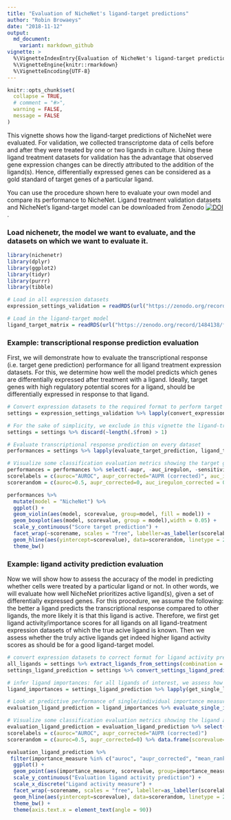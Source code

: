 ```yaml
---
title: "Evaluation of NicheNet's ligand-target predictions"
author: "Robin Browaeys"
date: "2018-11-12"
output:
  md_document:
    variant: markdown_github
vignette: >
  %\VignetteIndexEntry{Evaluation of NicheNet's ligand-target predictions}
  %\VignetteEngine{knitr::rmarkdown}
  %\VignetteEncoding{UTF-8}
---
```


<!-- github markdown built using 
rmarkdown::render("vignettes/model_evaluation.Rmd", output_format = "github_document")
-->

```r
knitr::opts_chunk$set(
  collapse = TRUE,
  # comment = "#>",
  warning = FALSE,
  message = FALSE
)
```

This vignette shows how the ligand-target predictions of NicheNet were evaluated. For validation, we collected transcriptome data of cells before and after they were treated by one or two ligands in culture. Using these ligand treatment datasets for validation has the advantage that observed gene expression changes can be directly attributed to the addition of the ligand(s). Hence, differentially expressed genes can be considered as a gold standard of target genes of a particular ligand. 

You can use the procedure shown here to evaluate your own model and compare its performance to NicheNet. Ligand treatment validation datasets and NicheNet's ligand-target model can be downloaded from Zenodo [![DOI](https://zenodo.org/badge/DOI/10.5281/zenodo.1484138.svg)](https://doi.org/10.5281/zenodo.1484138). 


### Load nichenetr, the model we want to evaluate, and the datasets on which we want to evaluate it.
```r
library(nichenetr)
library(dplyr)
library(ggplot2)
library(tidyr)
library(purrr)
library(tibble)

# Load in all expression datasets
expression_settings_validation = readRDS(url("https://zenodo.org/record/1484138/files/expression_settings.rds"))

# Load in the ligand-target model
ligand_target_matrix = readRDS(url("https://zenodo.org/record/1484138/files/ligand_target_matrix.rds"))

```

### Example: transcriptional response prediction evaluation

First, we will demonstrate how to evaluate the transcriptional response (i.e. target gene prediction) performance for all ligand treatment expression datasets. For this, we determine how well the model predicts which genes are differentially expressed after treatment with a ligand. Ideally, target genes with high regulatory potential scores for a ligand, should be differentially expressed in response to that ligand.
```r
# Convert expression datasets to the required format to perform target gene prediction
settings = expression_settings_validation %>% lapply(convert_expression_settings_evaluation)

# For the sake of simplicity, we exclude in this vignette the ligand-treatment datasets profiling the response to multiple ligands. To see how to build a ligand-target model with target predictions for multiple ligands at once: see vignette [Construction of NicheNet's ligand-target model](vignettes/model_construction.md): `vignette("model_construction", package="nichenetr")`.
settings = settings %>% discard(~length(.$from) > 1)

# Evaluate transcriptional response prediction on every dataset
performances = settings %>% lapply(evaluate_target_prediction, ligand_target_matrix) %>% bind_rows()

# Visualize some classification evaluation metrics showing the target gene prediction performance
performances = performances %>% select(-aupr, -auc_iregulon, -sensitivity_roc, -specificity_roc) %>% gather(key = scorename, value = scorevalue, auroc:spearman)
scorelabels = c(auroc="AUROC", aupr_corrected="AUPR (corrected)", auc_iregulon_corrected = "AUC-iRegulon (corrected)",pearson = "Pearson correlation", spearman = "Spearman's rank correlation",mean_rank_GST_log_pval = "Mean-rank gene-set enrichment")
scorerandom = c(auroc=0.5, aupr_corrected=0, auc_iregulon_corrected = 0, pearson = 0, spearman = 0,mean_rank_GST_log_pval = 0) %>% data.frame(scorevalue=.) %>% rownames_to_column("scorename")

performances %>% 
  mutate(model = "NicheNet") %>% 
  ggplot() + 
  geom_violin(aes(model, scorevalue, group=model, fill = model)) + 
  geom_boxplot(aes(model, scorevalue, group = model),width = 0.05) + 
  scale_y_continuous("Score target prediction") + 
  facet_wrap(~scorename, scales = "free", labeller=as_labeller(scorelabels)) +
  geom_hline(aes(yintercept=scorevalue), data=scorerandom, linetype = 2, color = "red") +
  theme_bw()

```

### Example: ligand activity prediction evaluation

Now we will show how to assess the accuracy of the model in predicting whether cells were treated by a particular ligand or not. In other words, we will evaluate how well NicheNet prioritizes active ligand(s), given a set of differentially expressed genes. For this procedure, we assume the following: the better a ligand predicts the transcriptional response compared to other ligands, the more likely it is that this ligand is active. Therefore, we first get ligand activity/importance scores for all ligands on all ligand-treatment expression datasets of which the true acive ligand is known. Then we assess whether the truly active ligands get indeed higher ligand activity scores as should be for a good ligand-target model.

```r
# convert expression datasets to correct format for ligand activity prediction
all_ligands = settings %>% extract_ligands_from_settings(combination = FALSE) %>% unlist()
settings_ligand_prediction = settings %>% convert_settings_ligand_prediction(all_ligands = all_ligands, validation = TRUE)

# infer ligand importances: for all ligands of interest, we assess how well a ligand explains the differential expression in a specific datasets (and we do this for all datasets).
ligand_importances = settings_ligand_prediction %>% lapply(get_single_ligand_importances,ligand_target_matrix) %>% bind_rows()

# Look at predictive performance of single/individual importance measures to predict ligand activity: of all ligands tested, the ligand that is truly active in a dataset should get the highest activity score (i.e. best target gene prediction performance)
evaluation_ligand_prediction = ligand_importances %>% evaluate_single_importances_ligand_prediction(normalization = "median")

# Visualize some classification evaluation metrics showing the ligand activity prediction performance
evaluation_ligand_prediction = evaluation_ligand_prediction %>% select(-aupr, -sensitivity_roc, -specificity_roc, -pearson, -spearman, -mean_rank_GST_log_pval) %>% gather(key = scorename, value = scorevalue, auroc:aupr_corrected)
scorelabels = c(auroc="AUROC", aupr_corrected="AUPR (corrected)")
scorerandom = c(auroc=0.5, aupr_corrected=0) %>% data.frame(scorevalue=.) %>% rownames_to_column("scorename")

evaluation_ligand_prediction %>% 
 filter(importance_measure %in% c("auroc", "aupr_corrected", "mean_rank_GST_log_pval", "auc_iregulon_corrected", "pearson", "spearman")) %>%
  ggplot() + 
  geom_point(aes(importance_measure, scorevalue, group=importance_measure, color = importance_measure), size = 3) + 
  scale_y_continuous("Evaluation ligand activity prediction") + 
  scale_x_discrete("Ligand activity measure") + 
  facet_wrap(~scorename, scales = "free", labeller=as_labeller(scorelabels)) +
  geom_hline(aes(yintercept=scorevalue), data=scorerandom, linetype = 2, color = "red") +
  theme_bw() + 
  theme(axis.text.x = element_text(angle = 90))
```
